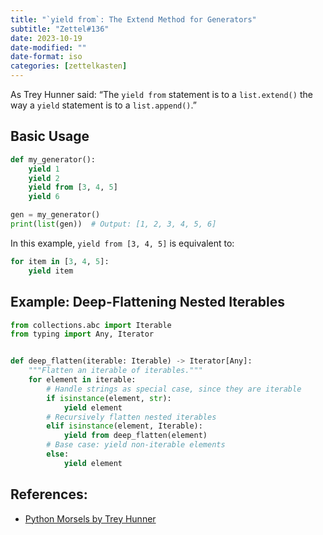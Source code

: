 ```yaml
---
title: "`yield from`: The Extend Method for Generators"
subtitle: "Zettel#136"
date: 2023-10-19
date-modified: ""
date-format: iso
categories: [zettelkasten]
---
```

As Trey Hunner said: "The `yield from` statement is to a `list.extend()` the way a `yield` statement is to a `list.append()`."

## Basic Usage

```python
def my_generator():
    yield 1
    yield 2
    yield from [3, 4, 5]
    yield 6

gen = my_generator()
print(list(gen))  # Output: [1, 2, 3, 4, 5, 6]
```

In this example, `yield from [3, 4, 5]` is equivalent to:

```python
for item in [3, 4, 5]:
    yield item
```

## Example: Deep-Flattening Nested Iterables

```python
from collections.abc import Iterable
from typing import Any, Iterator


def deep_flatten(iterable: Iterable) -> Iterator[Any]:
    """Flatten an iterable of iterables."""
    for element in iterable:
        # Handle strings as special case, since they are iterable
        if isinstance(element, str):
            yield element
        # Recursively flatten nested iterables
        elif isinstance(element, Iterable):
            yield from deep_flatten(element)
        # Base case: yield non-iterable elements
        else:
            yield element

```

## References:

* [Python Morsels by Trey Hunner](https://www.pythonmorsels.com/)
